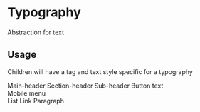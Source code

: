 
<Meta title="Typography" component={Typography} />

# Typography

Abstraction for text

## Usage

Children will have a tag and text style specific for a typography

<Preview withToolbar>
  <Story name="All">
    <Typography variant={TypographyVariant.MAIN_HEADER}>Main-header</Typography>
    <Typography variant={TypographyVariant.SECTION_HEADER}>
      Section-header
    </Typography>
    <Typography variant={TypographyVariant.SUB_HEADER}>Sub-header</Typography>
    <Typography variant={TypographyVariant.BUTTON_TEXT}>Button text</Typography>
    <br />
    <Typography variant={TypographyVariant.MOBILE_MENU}>Mobile menu</Typography>
    <br />
    <Typography variant={TypographyVariant.LIST}>List</Typography>
    <Typography variant={TypographyVariant.LINK}>Link</Typography>
    <Typography variant={TypographyVariant.PARAGRAPH}>Paragraph</Typography>
  </Story>
</Preview>

